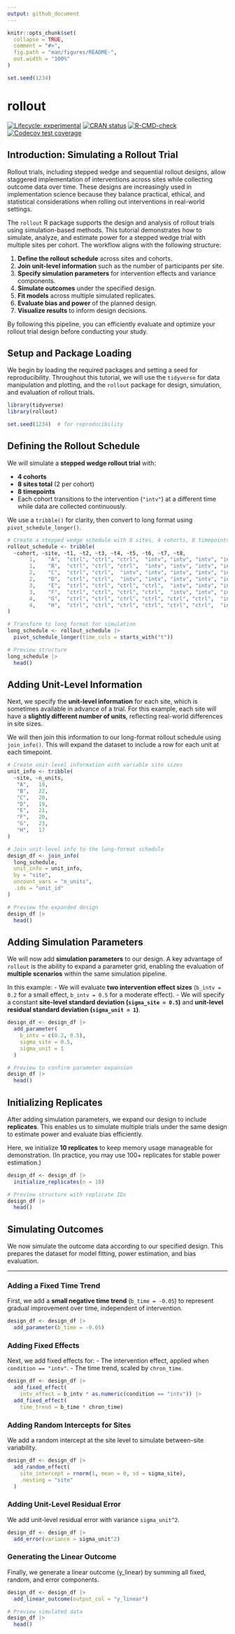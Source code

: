```yaml
---
output: github_document
---
```


<!-- README.md is generated from README.Rmd. Please edit that file -->

```r
knitr::opts_chunk$set(
  collapse = TRUE,
  comment = "#>",
  fig.path = "man/figures/README-",
  out.width = "100%"
)

set.seed(1234)
```

# rollout

<!-- badges: start -->
[![Lifecycle: experimental](https://img.shields.io/badge/lifecycle-experimental-orange.svg)](https://lifecycle.r-lib.org/articles/stages.html#experimental)
[![CRAN status](https://www.r-pkg.org/badges/version/rollout)](https://CRAN.R-project.org/package=rollout)
[![R-CMD-check](https://github.com/iancero/rollout/actions/workflows/R-CMD-check.yaml/badge.svg)](https://github.com/iancero/rollout/actions/workflows/R-CMD-check.yaml)
[![Codecov test coverage](https://codecov.io/gh/iancero/rollout/graph/badge.svg)](https://app.codecov.io/gh/iancero/rollout)
<!-- badges: end -->


## Introduction: Simulating a Rollout Trial

Rollout trials, including stepped wedge and sequential rollout designs, allow staggered implementation of interventions across sites while collecting outcome data over time. These designs are increasingly used in implementation science because they balance practical, ethical, and statistical considerations when rolling out interventions in real-world settings.

The `rollout` R package supports the design and analysis of rollout trials using simulation-based methods. This tutorial demonstrates how to simulate, analyze, and estimate power for a stepped wedge trial with multiple sites per cohort. The workflow aligns with the following structure:

1. **Define the rollout schedule** across sites and cohorts.
2. **Join unit-level information** such as the number of participants per site.
3. **Specify simulation parameters** for intervention effects and variance components.
4. **Simulate outcomes** under the specified design.
5. **Fit models** across multiple simulated replicates.
6. **Evaluate bias and power** of the planned design.
7. **Visualize results** to inform design decisions.

By following this pipeline, you can efficiently evaluate and optimize your rollout trial design before conducting your study.

## Setup and Package Loading

We begin by loading the required packages and setting a seed for reproducibility. Throughout this tutorial, we will use the `tidyverse` for data manipulation and plotting, and the `rollout` package for design, simulation, and evaluation of rollout trials.

```r
library(tidyverse)
library(rollout)

set.seed(1234)  # for reproducibility
```

## Defining the Rollout Schedule

We will simulate a **stepped wedge rollout trial** with:

- **4 cohorts**
- **8 sites total** (2 per cohort)
- **8 timepoints**
- Each cohort transitions to the intervention (`"intv"`) at a different time while data are collected continuously.

We use a `tribble()` for clarity, then convert to long format using `pivot_schedule_longer()`.

```r
# Create a stepped wedge schedule with 8 sites, 4 cohorts, 8 timepoints
rollout_schedule <- tribble(
  ~cohort, ~site, ~t1, ~t2, ~t3, ~t4, ~t5, ~t6, ~t7, ~t8,
       1,    "A",  "ctrl", "ctrl", "ctrl",  "intv", "intv", "intv", "intv", "intv",
       1,    "B",  "ctrl", "ctrl", "ctrl",  "intv", "intv", "intv", "intv", "intv",
       2,    "C",  "ctrl", "ctrl",  "intv", "intv", "intv", "intv", "intv", "intv",
       2,    "D",  "ctrl", "ctrl",  "intv", "intv", "intv", "intv", "intv", "intv",
       3,    "E",  "ctrl", "ctrl", "ctrl", "ctrl",  "intv", "intv", "intv", "intv",
       3,    "F",  "ctrl", "ctrl", "ctrl", "ctrl",  "intv", "intv", "intv", "intv",
       4,    "G",  "ctrl", "ctrl", "ctrl", "ctrl", "ctrl", "ctrl",  "intv", "intv",
       4,    "H",  "ctrl", "ctrl", "ctrl", "ctrl", "ctrl", "ctrl",  "intv", "intv"
)

# Transform to long format for simulation
long_schedule <- rollout_schedule |>
  pivot_schedule_longer(time_cols = starts_with("t"))

# Preview structure
long_schedule |> 
  head()
```

## Adding Unit-Level Information

Next, we specify the **unit-level information** for each site, which is sometimes available in advance of a trial. For this example, each site will have a **slightly different number of units**, reflecting real-world differences in site sizes.

We will then join this information to our long-format rollout schedule using `join_info()`. This will expand the dataset to include a row for each unit at each timepoint.

```r
# Create unit-level information with variable site sizes
unit_info <- tribble(
  ~site, ~n_units,
   "A",   18,
   "B",   22,
   "C",   20,
   "D",   19,
   "E",   21,
   "F",   20,
   "G",   23,
   "H",   17
)

# Join unit-level info to the long-format schedule
design_df <- join_info(
  long_schedule,
  unit_info = unit_info,
  by = "site",
  uncount_vars = "n_units",
  .ids = "unit_id"
)

# Preview the expanded design
design_df |> 
  head()
```


## Adding Simulation Parameters

We will now add **simulation parameters** to our design. A key advantage of `rollout` is the ability to expand a parameter grid, enabling the evaluation of **multiple scenarios** within the same simulation pipeline.

In this example:
- We will evaluate **two intervention effect sizes** (`b_intv = 0.2` for a small effect, `b_intv = 0.5` for a moderate effect).
- We will specify a constant **site-level standard deviation (`sigma_site = 0.5`)** and **unit-level residual standard deviation (`sigma_unit = 1`)**.

```r
design_df <- design_df |>
  add_parameter(
    b_intv = c(0.2, 0.5),
    sigma_site = 0.5,
    sigma_unit = 1
  )

# Preview to confirm parameter expansion
design_df |> 
  head()
```


## Initializing Replicates

After adding simulation parameters, we expand our design to include **replicates**. This enables us to simulate multiple trials under the same design to estimate power and evaluate bias efficiently.

Here, we initialize **10 replicates** to keep memory usage manageable for demonstration. (In practice, you may use 100+ replicates for stable power estimation.)

```r
design_df <- design_df |>
  initialize_replicates(n = 10)

# Preview structure with replicate IDs
design_df |> 
  head()
```

## Simulating Outcomes

We now simulate the outcome data according to our specified design. This prepares the dataset for model fitting, power estimation, and bias evaluation.

---

### Adding a Fixed Time Trend

First, we add a **small negative time trend** (`b_time = -0.05`) to represent gradual improvement over time, independent of intervention.

```r
design_df <- design_df |>
  add_parameter(b_time = -0.05)
```

### Adding Fixed Effects

Next, we add fixed effects for:
- The intervention effect, applied when `condition == "intv"`.
- The time trend, scaled by `chron_time`.

```r
design_df <- design_df |>
  add_fixed_effect(
    intv_effect = b_intv * as.numeric(condition == "intv")) |>
  add_fixed_effect(
    time_trend = b_time * chron_time)
```


### Adding Random Intercepts for Sites

We add a random intercept at the site level to simulate between-site variability.

```r
design_df <- design_df |>
  add_random_effect(
    site_intercept = rnorm(1, mean = 0, sd = sigma_site),
    .nesting = "site"
  )
```

### Adding Unit-Level Residual Error

We add unit-level residual error with variance `sigma_unit^2`.

```r
design_df <- design_df |>
  add_error(variance = sigma_unit^2)
```

### Generating the Linear Outcome

Finally, we generate a linear outcome (y_linear) by summing all fixed, random, and error components.

```r
design_df <- design_df |>
  add_linear_outcome(output_col = "y_linear")

# Preview simulated data
design_df |> 
  head()
```













